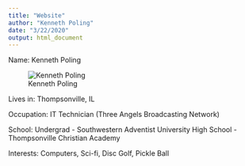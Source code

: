 ```yaml
---
title: "Website"
author: "Kenneth Poling"
date: "3/22/2020"
output: html_document
---
```


Name: Kenneth Poling

![Kenneth Poling](C:\Users\kenny\Documents\SMU\DS-6306 Doing Data Science\Unit 12\Website\DS6306 Website\IMG_20200322_173007813_MP.jpg)

Lives in: Thompsonville, IL

Occupation: IT Technician (Three Angels Broadcasting Network)

School: Undergrad - Southwestern Adventist University
        High School - Thompsonville Christian Academy
        
Interests: Computers, Sci-fi, Disc Golf, Pickle Ball